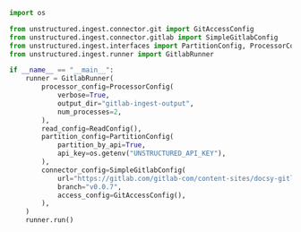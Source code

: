 ```python Python
import os

from unstructured.ingest.connector.git import GitAccessConfig
from unstructured.ingest.connector.gitlab import SimpleGitlabConfig
from unstructured.ingest.interfaces import PartitionConfig, ProcessorConfig, ReadConfig
from unstructured.ingest.runner import GitlabRunner

if __name__ == "__main__":
    runner = GitlabRunner(
        processor_config=ProcessorConfig(
            verbose=True,
            output_dir="gitlab-ingest-output",
            num_processes=2,
        ),
        read_config=ReadConfig(),
        partition_config=PartitionConfig(
            partition_by_api=True,
            api_key=os.getenv("UNSTRUCTURED_API_KEY"),
        ),
        connector_config=SimpleGitlabConfig(
            url="https://gitlab.com/gitlab-com/content-sites/docsy-gitlab",
            branch="v0.0.7",
            access_config=GitAccessConfig(),
        ),
    )
    runner.run()
```
